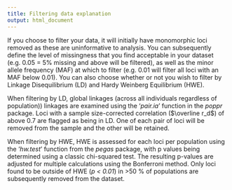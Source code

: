---
title: Filtering data explanation
output: html_document
---

If you choose to filter your data, it will initially have monomorphic loci removed as these are uninformative to analysis. You can subsequently define the level of missingness that you find acceptable in your dataset (e.g. 0.05 = 5% missing and above will be filtered), as well as the minor allele frequency (MAF) at which to filter (e.g. 0.01 will filter all loci with an MAF below 0.01). You can also choose whether or not you wish to filter by Linkage Disequilibrium (LD) and Hardy Weinberg Equilibrium (HWE). 

When filtering by LD, global linkages (across all individuals regardless of population)) linkages are examined using the '*pair.ia*' function in the *poppr* package. Loci with a sample size-corrected correlation ($\overline r_d$) of above 0.7 are flagged as being in LD. One of each pair of loci will be removed from the sample and the other will be retained.

When filtering by HWE, HWE is assessed for each loci per population using the '*hw.test*' function from the *pegas* package, with p values being determined using a classic chi-squared test. The resulting p-values are adjusted for multiple calculations using the Bonferroni method. Only loci found to be outside of HWE (*p < 0.01*) in >50 % of populations are subsequently removed from the dataset.